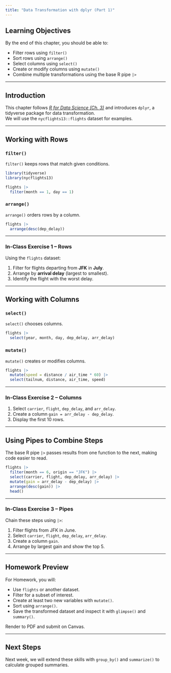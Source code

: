 ```yaml
---
title: "Data Transformation with dplyr (Part 1)"
---
```


## Learning Objectives

By the end of this chapter, you should be able to:

-   Filter rows using `filter()`
-   Sort rows using `arrange()`
-   Select columns using `select()`
-   Create or modify columns using `mutate()`
-   Combine multiple transformations using the base R pipe `|>`

------------------------------------------------------------------------

## Introduction

This chapter follows [*R for Data Science (Ch. 3)*](https://r4ds.hadley.nz/data-transform.html){target="_blank"} and introduces `dplyr`, a tidyverse package for data transformation.\
We will use the `nycflights13::flights` dataset for examples.

------------------------------------------------------------------------

## Working with Rows

### `filter()`

`filter()` keeps rows that match given conditions.

```r
library(tidyverse)
library(nycflights13)

flights |>
  filter(month == 1, day == 1)
```

### `arrange()`

`arrange()` orders rows by a column.

```r
flights |>
  arrange(desc(dep_delay))
```

------------------------------------------------------------------------

### In-Class Exercise 1 – Rows

Using the `flights` dataset:

1.  Filter for flights departing from **JFK** in **July**.\
2.  Arrange by **arrival delay** (largest to smallest).\
3.  Identify the flight with the worst delay.

------------------------------------------------------------------------

## Working with Columns

### `select()`

`select()` chooses columns.

```r
flights |>
  select(year, month, day, dep_delay, arr_delay)
```

### `mutate()`

`mutate()` creates or modifies columns.

```r
flights |>
  mutate(speed = distance / air_time * 60) |>
  select(tailnum, distance, air_time, speed)
```

------------------------------------------------------------------------

### In-Class Exercise 2 – Columns

1.  Select `carrier`, `flight`, `dep_delay`, and `arr_delay`.\
2.  Create a column `gain = arr_delay - dep_delay`.\
3.  Display the first 10 rows.

------------------------------------------------------------------------

## Using Pipes to Combine Steps

The base R pipe `|>` passes results from one function to the next, making code easier to read.

```r
flights |>
  filter(month == 6, origin == "JFK") |>
  select(carrier, flight, dep_delay, arr_delay) |>
  mutate(gain = arr_delay - dep_delay) |>
  arrange(desc(gain)) |>
  head()
```

------------------------------------------------------------------------

### In-Class Exercise 3 – Pipes

Chain these steps using `|>`:

1.  Filter flights from JFK in June.\
2.  Select `carrier`, `flight`, `dep_delay`, `arr_delay`.\
3.  Create a column `gain`.\
4.  Arrange by largest gain and show the top 5.

------------------------------------------------------------------------

## Homework Preview

For Homework, you will:

-   Use `flights` or another dataset.\
-   Filter for a subset of interest.\
-   Create at least two new variables with `mutate()`.\
-   Sort using `arrange()`.\
-   Save the transformed dataset and inspect it with `glimpse()` and `summary()`.

Render to PDF and submit on Canvas.

------------------------------------------------------------------------

## Next Steps

Next week, we will extend these skills with `group_by()` and `summarize()` to calculate grouped summaries.
